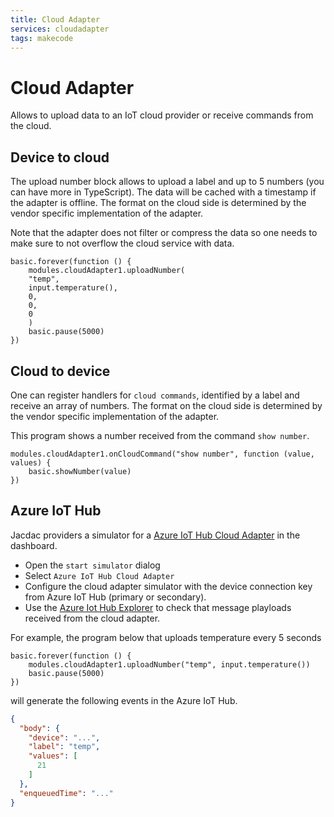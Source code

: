 ```yaml
---
title: Cloud Adapter
services: cloudadapter
tags: makecode
---
```


# Cloud Adapter

Allows to upload data to an IoT cloud provider or receive commands from the cloud.

## Device to cloud

The upload number block allows to upload a label and up to 5 numbers (you can have more in TypeScript).
The data will be cached with a timestamp if the adapter is offline. The format on the cloud side is determined by the vendor specific implementation of the adapter.

Note that the adapter does not filter or compress the data so one needs to make sure to not overflow the cloud service with data.

```blocks
basic.forever(function () {
    modules.cloudAdapter1.uploadNumber(
    "temp",
    input.temperature(),
    0,
    0,
    0
    )
    basic.pause(5000)
})
```

## Cloud to device

One can register handlers for `cloud commands`, identified by a label and receive an array of numbers.
The format on the cloud side is determined by the vendor specific implementation of the adapter.

This program shows a number received from the command `show number`.
```blocks
modules.cloudAdapter1.onCloudCommand("show number", function (value, values) {
    basic.showNumber(value)
})
```

## Azure IoT Hub

Jacdac providers a simulator for a [Azure IoT Hub Cloud Adapter](https://docs.microsoft.com/en-us/azure/iot-hub/) in the dashboard. 

* Open the `start simulator` dialog
* Select `Azure IoT Hub Cloud Adapter`
* Configure the cloud adapter simulator with the device connection key from Azure IoT Hub (primary or secondary).
* Use the [Azure Iot Hub Explorer](https://github.com/Azure/azure-iot-explorer/releases) to check that message playloads received from the cloud adapter.

For example, the program below that uploads temperature every 5 seconds

```blocks
basic.forever(function () {
    modules.cloudAdapter1.uploadNumber("temp", input.temperature())
    basic.pause(5000)
})
```

will generate the following events in the Azure IoT Hub.

```json
{
  "body": {
    "device": "...",
    "label": "temp",
    "values": [
      21
    ]
  },
  "enqueuedTime": "..."
}
```

<MakeCodeExtensionFooter serviceName="cloudadapter" />